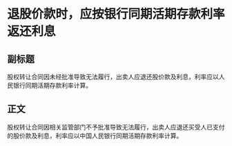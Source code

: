 # 退股价款时，应按银行同期活期存款利率返还利息
## 副标题
股权转让合同因未经批准导致无法履行，出卖人应退还股价款及利息，利率应以人民银行同期活期存款利率计算。
## 正文
股权转让合同因相关监管部门不予批准导致无法履行，出卖人应退还买受人已支付的股价款及利息，利率应以中国人民银行同期活期存款利率计算。